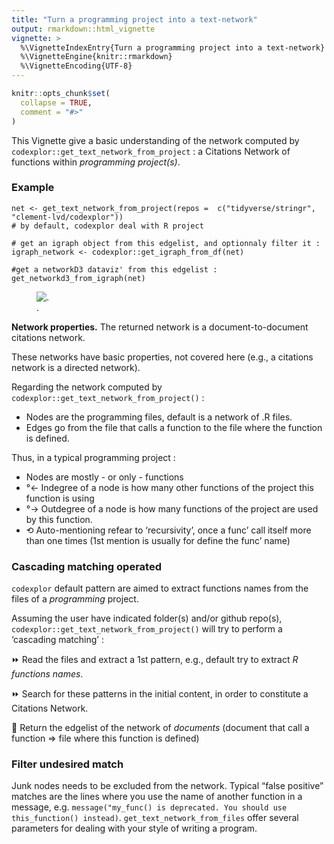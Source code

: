 ```yaml
---
title: "Turn a programming project into a text-network"
output: rmarkdown::html_vignette
vignette: >
  %\VignetteIndexEntry{Turn a programming project into a text-network}
  %\VignetteEngine{knitr::rmarkdown}
  %\VignetteEncoding{UTF-8}
---
```


```r
knitr::opts_chunk$set(
  collapse = TRUE,
  comment = "#>"
)
```

This Vignette give a basic understanding of the network computed by `codexplor::get_text_network_from_project` : a Citations Network of functions within *programming project(s)*.

### Example

    net <- get_text_network_from_project(repos =  c("tidyverse/stringr", "clement-lvd/codexplor"))
    # by default, codexplor deal with R project
    
    # get an igraph object from this edgelist, and optionnaly filter it :
    igraph_network <- codexplor::get_igraph_from_df(net) 
    
    #get a networkD3 dataviz' from this edgelist :
    get_networkd3_from_igraph(net)

![.](../man/figures/example_net3d_dataviz.png)

**Network properties.**
The returned network is a document-to-document citations network. 

These networks have basic properties, not covered here (e.g., a citations network is a directed network).

Regarding the network computed by `codexplor::get_text_network_from_project()` :

- Nodes are the programming files, default is a network of .R files. 
- Edges go from the file that calls a function to the file where the function is defined.

Thus, in a typical programming project :

- Nodes are mostly - or only - functions
- °← Indegree of a node is how many other functions of the project this function is using 
- °→ Outdegree of a node is how many functions of the project are used by this function. 
- ⟲ Auto-mentioning refear to 'recursivity', once a func' call itself more than one times (1st mention is usually for define the func' name)

### Cascading matching operated
`codexplor` default pattern are aimed to extract functions names from the files of a *programming* project.

Assuming the user have indicated folder(s) and/or github repo(s), `codexplor::get_text_network_from_project()` will try to perform a 'cascading matching' :

⏩ Read the files and extract a 1st pattern, e.g., default try to extract *R functions names*. 

⏩ Search for these patterns in the initial content, in order to constitute a Citations Network.

🎁 Return the edgelist of the network of *documents* (document that call a function => file where this function is defined)

### Filter undesired match
Junk nodes needs to be excluded from the network. Typical "false positive" matches are the lines where you use the name of another function in a message, e.g. `message("my_func() is deprecated. You should use this_function() instead)`. `get_text_network_from_files` offer several parameters for dealing with your style of writing a program.


